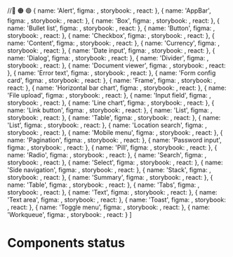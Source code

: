 <!--This Source Code Form is subject to the terms of the Mozilla Public
License, v. 2.0. If a copy of the MPL was not distributed with this
file, You can obtain one at https://mozilla.org/MPL/2.0/.

OpenCRVS is also distributed under the terms of the Civil Registration
& Healthcare Disclaimer located at http://opencrvs.org/license.

Copyright (C) The OpenCRVS Authors. OpenCRVS and the OpenCRVS
graphic logo are (registered/a) trademark(s) of Plan International.-->


<Meta title="Components status" />

  //🔴 🟠 🟢
  {
    name: 'Alert',
    figma: <Pill label="Ready" type="active" size="small" />,
    storybook: <Pill label="Ready" type="active" size="small" />,
    react: <Pill label="Ready" type="active" size="small" />
  },
  {
    name: 'AppBar',
    figma: <Pill label="Ready" type="active" size="small" />,
    storybook: <Pill label="Ready" type="active" size="small" />,
    react: <Pill label="Ready" type="active" size="small" />
  },
  {
    name: 'Box',
    figma: <Pill label="Ready" type="active" size="small" />,
    storybook: <Pill label="Ready" type="active" size="small" />,
    react: <Pill label="Ready" type="active" size="small" />
  },
  {
    name: 'Bullet list',
    figma: <Pill label="Ready" type="active" size="small" />,
    storybook: <Pill label="In Review" type="pending" size="small" />,
    react: <Pill label="In Review" type="pending" size="small" />
  },
  {
    name: 'Button',
    figma: <Pill label="Ready" type="active" size="small" />,
    storybook: <Pill label="Ready" type="active" size="small" />,
    react: <Pill label="Ready" type="active" size="small" />
  },
  {
    name: 'Checkbox',
    figma: <Pill label="Ready" type="active" size="small" />,
    storybook: <Pill label="In review" type="pending" size="small" />,
    react: <Pill label="In review" type="pending" size="small" />
  },
  {
    name: 'Content',
    figma: <Pill label="Ready" type="active" size="small" />,
    storybook: <Pill label="In review" type="pending" size="small" />,
    react: <Pill label="Ready" type="active" size="small" />
  },
  {
    name: 'Currency',
    figma: <Pill label="Ready" type="active" size="small" />,
    storybook: <Pill label="In review" type="pending" size="small" />,
    react: <Pill label="In review" type="pending" size="small" />
  },
  {
    name: 'Date input',
    figma: <Pill label="Ready" type="active" size="small" />,
    storybook: <Pill label="In review" type="pending" size="small" />,
    react: <Pill label="In review" type="pending" size="small" />
  },
  {
    name: 'Dialog',
    figma: <Pill label="Ready" type="active" size="small" />,
    storybook: <Pill label="In review" type="pending" size="small" />,
    react: <Pill label="In review" type="pending" size="small" />
  },
  {
    name: 'Divider',
    figma: <Pill label="Ready" type="active" size="small" />,
    storybook: <Pill label="Ready" type="active" size="small" />,
    react: <Pill label="Ready" type="active" size="small" />
  },
  {
    name: 'Document viewer',
    figma: <Pill label="Ready" type="active" size="small" />,
    storybook: <Pill label="Ready" type="active" size="small" />,
    react: <Pill label="Ready" type="active" size="small" />
  },
  {
    name: 'Error text',
    figma: <Pill label="Ready" type="active" size="small" />,
    storybook: <Pill label="Ready" type="active" size="small" />,
    react: <Pill label="Ready" type="active" size="small" />
  },
  {
    name: 'Form config card',
    figma: <Pill label="Ready" type="active" size="small" />,
    storybook: <Pill label="Ready" type="active" size="small" />,
    react: <Pill label="Ready" type="active" size="small" />
  },
  {
    name: 'Frame',
    figma: <Pill label="Ready" type="active" size="small" />,
    storybook: <Pill label="Ready" type="active" size="small" />,
    react: <Pill label="Ready" type="active" size="small" />
  },
  {
    name: 'Horizontal bar chart',
    figma: <Pill label="Ready" type="active" size="small" />,
    storybook: <Pill label="In review" type="pending" size="small" />,
    react: <Pill label="In review" type="pending" size="small" />
  },
  {
    name: 'File upload',
    figma: <Pill label="Ready" type="active" size="small" />,
    storybook: <Pill label="In review" type="pending" size="small" />,
    react: <Pill label="In review" type="pending" size="small" />
  },
  {
    name: 'Input field',
    figma: <Pill label="Ready" type="active" size="small" />,
    storybook: <Pill label="In review" type="pending" size="small" />,
    react: <Pill label="In review" type="pending" size="small" />
  },
  {
    name: 'Line chart',
    figma: <Pill label="Ready" type="active" size="small" />,
    storybook: <Pill label="In review" type="pending" size="small" />,
    react: <Pill label="In review" type="pending" size="small" />
  },
  {
    name: 'Link button',
    figma: <Pill label="Ready" type="active" size="small" />,
    storybook: <Pill label="Ready" type="active" size="small" />,
    react: <Pill label="Ready" type="active" size="small" />
  },
  {
    name: 'List',
    figma: <Pill label="Ready" type="active" size="small" />,
    storybook: <Pill label="Ready" type="active" size="small" />,
    react: <Pill label="Ready" type="active" size="small" />
  },
  {
    name: 'Table',
    figma: <Pill label="Ready" type="active" size="small" />,
    storybook: <Pill label="Ready" type="active" size="small" />,
    react: <Pill label="Ready" type="active" size="small" />
  },
  {
    name: 'List',
    figma: <Pill label="Ready" type="active" size="small" />,
    storybook: <Pill label="Ready" type="active" size="small" />,
    react: <Pill label="Ready" type="active" size="small" />
  },
  {
    name: 'Location search',
    figma: <Pill label="Ready" type="active" size="small" />,
    storybook: <Pill label="Ready" type="active" size="small" />,
    react: <Pill label="Ready" type="active" size="small" />
  },
  {
    name: 'Mobile menu',
    figma: <Pill label="Ready" type="active" size="small" />,
    storybook: <Pill label="In review" type="pending" size="small" />,
    react: <Pill label="In review" type="pending" size="small" />
  },
  {
    name: 'Pagination',
    figma: <Pill label="Ready" type="active" size="small" />,
    storybook: <Pill label="Ready" type="active" size="small" />,
    react: <Pill label="Ready" type="active" size="small" />
  },
  {
    name: 'Password input',
    figma: <Pill label="Ready" type="active" size="small" />,
    storybook: <Pill label="Ready" type="active" size="small" />,
    react: <Pill label="Ready" type="active" size="small" />
  },
  {
    name: 'Pill',
    figma: <Pill label="Ready" type="active" size="small" />,
    storybook: <Pill label="In review" type="pending" size="small" />,
    react: <Pill label="In review" type="pending" size="small" />
  },
  {
    name: 'Radio',
    figma: <Pill label="Ready" type="active" size="small" />,
    storybook: <Pill label="Ready" type="active" size="small" />,
    react: <Pill label="In review" type="pending" size="small" />
  },
  {
    name: 'Search',
    figma: <Pill label="Ready" type="active" size="small" />,
    storybook: <Pill label="Ready" type="active" size="small" />,
    react: <Pill label="Ready" type="active" size="small" />
  },
  {
    name: 'Select',
    figma: <Pill label="Ready" type="active" size="small" />,
    storybook: <Pill label="In review" type="pending" size="small" />,
    react: <Pill label="In review" type="pending" size="small" />
  },
  {
    name: 'Side navigation',
    figma: <Pill label="Ready" type="active" size="small" />,
    storybook: <Pill label="Ready" type="active" size="small" />,
    react: <Pill label="Ready" type="active" size="small" />
  },
  {
    name: 'Stack',
    figma: <Pill label="Ready" type="active" size="small" />,
    storybook: <Pill label="Ready" type="active" size="small" />,
    react: <Pill label="Ready" type="active" size="small" />
  },
  {
    name: 'Summary',
    figma: <Pill label="Ready" type="active" size="small" />,
    storybook: <Pill label="Ready" type="active" size="small" />,
    react: <Pill label="Ready" type="active" size="small" />
  },
  {
    name: 'Table',
    figma: <Pill label="Ready" type="active" size="small" />,
    storybook: <Pill label="Ready" type="active" size="small" />,
    react: <Pill label="Ready" type="active" size="small" />
  },
  {
    name: 'Tabs',
    figma: <Pill label="Ready" type="active" size="small" />,
    storybook: <Pill label="Ready" type="active" size="small" />,
    react: <Pill label="Ready" type="active" size="small" />
  },
  {
    name: 'Text',
    figma: <Pill label="Ready" type="active" size="small" />,
    storybook: <Pill label="Ready" type="active" size="small" />,
    react: <Pill label="Ready" type="active" size="small" />
  },
  {
    name: 'Text area',
    figma: <Pill label="Ready" type="active" size="small" />,
    storybook: <Pill label="In review" type="pending" size="small" />,
    react: <Pill label="In review" type="pending" size="small" />
  },
  {
    name: 'Toast',
    figma: <Pill label="Ready" type="active" size="small" />,
    storybook: <Pill label="Ready" type="active" size="small" />,
    react: <Pill label="Ready" type="active" size="small" />
  },
  {
    name: 'Toggle menu',
    figma: <Pill label="Ready" type="active" size="small" />,
    storybook: <Pill label="In review" type="pending" size="small" />,
    react: <Pill label="In review" type="pending" size="small" />
  },
  {
    name: 'Workqueue',
    figma: <Pill label="Ready" type="active" size="small" />,
    storybook: <Pill label="Ready" type="active" size="small" />,
    react: <Pill label="Ready" type="active" size="small" />
  }
]

# Components status

<br />

<Summary>
  <Summary.Row
    label="Figma"
    value="All use cases have been designed and ready to be used by designers"
  />
  <Summary.Row
    label="Storybook"
    value=" Guidelines are exhaustive and all variants are documented"
  />
  <Summary.Row
    label="React"
    value="Component is ready to be used by developers in their projects"
  />
</Summary>

<br />
<Table
  columns={[
    {
      key: 'name',
      label: 'Component',
      width: 40
    },
    {
      key: 'figma',
      label: 'Figma',
      width: 20
    },
    {
      key: 'storybook',
      label: 'Storybook',
      width: 20
    },
    {
      key: 'react',
      label: 'React',
      width: 20
    }
  ]}
  content={componentStatuses}
  pageSize={componentStatuses.length}
/>
